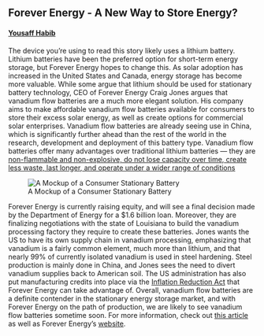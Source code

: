 ## Forever Energy - A New Way to Store Energy?
#### [Yousaff Habib](https://www.linkedin.com/in/yousaff-habib-6684891a5/)


The device you're using to read this story likely uses a lithium battery. Lithium batteries have been the preferred option for short-term energy storage, but Forever Energy hopes to change this. As solar adoption has increased in the United States and Canada, energy storage has become more valuable. While some argue that lithium should be used for stationary battery technology, CEO of Forever Energy Craig Jones argues that vanadium flow batteries are a much more elegant solution. His company aims to make affordable vanadium flow batteries available for consumers to store their excess solar energy, as well as create options for commercial solar enterprises. Vanadium flow batteries are already seeing use in China, which is significantly further ahead than the rest of the world in the research, development and deployment of this battery type. Vanadium flow batteries offer many advantages over traditional lithium batteries — they are [non-flammable and non-explosive, do not lose capacity over time, create less waste, last longer, and operate under a wider range of conditions](https://www.renewableenergyworld.com/storage/lithium-or-vanadium-in-energy-storage-its-no-contest/)

![A Mockup of a Consumer Stationary Battery](https://static.wixstatic.com/media/e00de2_5cbf1e0f8bba458a91147b737440fe2c~mv2.png/v1/crop/x_0,y_33,w_943,h_814/fill/w_560,h_500,al_c,q_85,usm_0.66_1.00_0.01,enc_auto/FE%20Temp%20Batt%20w_%20Circle%20Ret.png)


Forever Energy is currently raising equity, and will see a final decision made by the Department of Energy for a $1.6 billion loan. Moreover, they are finalizing negotiations with the state of Louisiana to build the vanadium processing factory they require to create these batteries. Jones wants the US to have its own supply chain in vanadium processing, emphasizing that vanadium is a fairly common element, much more than lithium, and that nearly 99% of currently isolated vanadium is used in steel hardening. Steel production is mainly done in China, and Jones sees the need to divert vanadium supplies back to American soil. The US administration has also put manufacturing credits into place via the [Inflation Reduction Act](https://www.congress.gov/bill/117th-congress/house-bill/5376/text) that Forever Energy can take advantage of. Overall, vanadium flow batteries are a definite contender in the stationary energy storage market, and with Forever Energy on the path of production, we are likely to see vanadium flow batteries sometime soon. For more information, check out [this article](https://www.forbes.com/sites/davidblackmon/2022/09/29/the-long-sought-step-change-in-renewable-energy-battery-tech-may-have-arrived/?sh=60fb3a093025) as well as Forever Energy's [website](https://www.foreverenergy.com/).

